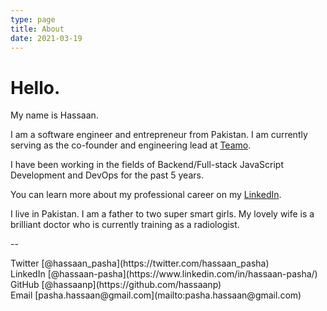 ```yaml
---
type: page
title: About
date: 2021-03-19
---
```


# Hello.

My name is Hassaan.

I am a software engineer and entrepreneur from Pakistan. I am currently serving as the co-founder and engineering lead at [Teamo](https://teamo.io).

I have been working in the fields of Backend/Full-stack JavaScript Development and DevOps for the past 5 years.

You can learn more about my professional career on my [LinkedIn](https://www.linkedin.com/in/hassaan-pasha/).

I live in Pakistan. I am a father to two super smart girls. My lovely wife is a brilliant doctor who is currently training as a radiologist.

--

<div>
  Twitter [@hassaan_pasha](https://twitter.com/hassaan_pasha)
  <br />
  LinkedIn [@hassaan-pasha](https://www.linkedin.com/in/hassaan-pasha/)
  <br />
  GitHub [@hassaanp](https://github.com/hassaanp)
  <br />
  Email [pasha.hassaan@gmail.com](mailto:pasha.hassaan@gmail.com)
</div>
